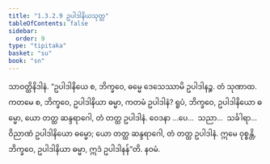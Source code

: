 ```yaml
---
title: "1.3.2.9 ဥပါဒါနိယသုတ္တ"
tableOfContents: false
sidebar:
  order: 9
type: "tipitaka"
basket: "su"
book: "sn"
---
```



<DynamicBreadcrumb />

<Division number="121" book="sn" e="ch" v="18" p="298">

<Paragraph number="698" book="sn">
သာဝတ္ထိနိဒါနံ. “ဥပါဒါနိယေ စ, ဘိက္ခဝေ, ဓမ္မေ ဒေသေဿာမိ ဥပါဒါနဉ္စ. တံ သုဏာထ. ကတမေ စ, ဘိက္ခဝေ, ဥပါဒါနိယာ ဓမ္မာ, ကတမံ ဥပါဒါနံ? ရူပံ, ဘိက္ခဝေ, ဥပါဒါနိယော ဓမ္မော, ယော တတ္ထ ဆန္ဒရာဂေါ, တံ တတ္ထ ဥပါဒါနံ. ဝေဒနာ …ပေ…  သညာ…  သင်္ခါရာ…  ဝိညာဏံ ဥပါဒါနိယော ဓမ္မော; ယော တတ္ထ ဆန္ဒရာဂေါ, တံ တတ္ထ ဥပါဒါနံ. ဣမေ ဝုစ္စန္တိ, ဘိက္ခဝေ, ဥပါဒါနိယာ ဓမ္မာ, ဣဒံ ဥပါဒါနန်”တိ.

</Paragraph>
</Division>

<Paragraph number="699" type="center" book="sn">
နဝမံ.
</Paragraph>